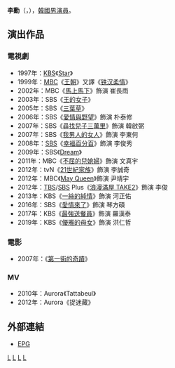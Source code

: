 {{藝人
| 姓名 = 李勳
| 類型 = 男演員
| 圖片 = Lee Hun in 2019.jpg
| 國籍 = {{KOR}}
| 出生日期 = {{birth_date_and_age|1973|5|6}}
| 出生地 = {{KOR}}[[全羅南道|全羅南道]][[光州廣域市|光山郡]]
| 教育程度 = [[高麗大學|高麗大學]]經濟學系畢業
| 出道日期 = 1994年
| 經紀公司 = Bob Star Company
| 兒女 = 2子
}}

'''李勳'''（{{lang-ko|이훈}}，{{bd|1973年|5月6日}}），[[韓國|韓國]][[男演員|男演員]]。

== 演出作品 ==
=== 電視劇 ===
*1997年：[[韓國放送公社|KBS]]《[[Star_(電視劇)|Star]]》
*1999年：[[文化廣播_(韓國)|MBC]]《[[王朝_(韓國電視劇)|王朝]]》又譯《[[王朝_(韓國電視劇)|铁汉柔情]]》
*2002年：MBC《[[馬上馬下|馬上馬下]]》飾演 崔長雨
*2003年：SBS《[[王的女子|王的女子]]》
*2005年：SBS《[[三葉草_(電視劇)|三葉草]]》
*2006年：SBS《[[愛情與野望#2006年|愛情與野望]]》飾演 朴泰修
*2007年：SBS《[[尋找兒子三萬里|尋找兒子三萬里]]》飾演 韓啟弼
*2007年：SBS《[[我男人的女人|我男人的女人]]》飾演 李東何
*2008年：[[SBS_(韓國)|SBS]]《[[幸福百分百|幸福百分百]]》飾演 李俊秀
*2009年：SBS《[[Dream_(電視劇)|Dream]]》
*2011年：MBC《[[不屈的兒媳婦|不屈的兒媳婦]]》飾演 文真宇
*2012年：tvN《[[21世紀家族|21世紀家族]]》飾演 李誠奇
*2012年：MBC《[[May_Queen|May Queen]]》飾演 尹靖宇 
*2012年：[[TBS電視台|TBS]]/[[靜岡放送|SBS]] Plus《[[浪漫滿屋_TAKE2|浪漫滿屋 TAKE2]]》飾演 李俊
*2013年：KBS《[[一絲的純情|一絲的純情]]》飾演 河正佑
*2016年：SBS《[[愛情來了_(電視劇)|愛情來了]]》飾演 琴方碩
*2017年：KBS《[[最強送餐員|最強送餐員]]》飾演 羅漢泰
*2019年：KBS《[[優雅的母女|優雅的母女]]》飾演 洪仁哲

=== 電影 ===
*2007年：《[[第一街的奇蹟|第一街的奇蹟]]》
=== MV ===
*2010年：Aurora《Tattabeul》
*2012年：Aurora《捉迷藏》

== 外部連結 ==
*[https://web.archive.org/web/20110527145816/http://epg.epg.co.kr/Star/Profile/index.asp?actor_id=180 EPG] {{ko icon}}

[[Category:韓國電視演員|L]]
[[Category:高麗大學校友|L]]
[[Category:光州廣域市出身人物|L]]
[[Category:李姓|L]]